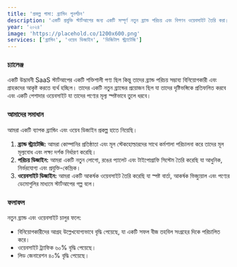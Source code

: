 ```yaml
---
title: 'প্রকল্প গামা: ব্র্যান্ডিং পুনর্গঠন'
description: 'একটি প্রযুক্তি স্টার্টআপের জন্য একটি সম্পূর্ণ নতুন ব্র্যান্ড পরিচয় এবং বিপণন ওয়েবসাইট তৈরি করা।'
year: '২০২৪'
image: 'https://placehold.co/1200x600.png'
services: ['ব্র্যান্ডিং', 'ওয়েব ডিজাইন', 'ডিজিটাল স্ট্র্যাটেজি']
---
```


### চ্যালেঞ্জ

একটি উদ্ভাবনী SaaS স্টার্টআপের একটি শক্তিশালী পণ্য ছিল কিন্তু তাদের ব্র্যান্ড পরিচয় সম্ভাব্য বিনিয়োগকারী এবং গ্রাহকদের আকৃষ্ট করতে ব্যর্থ হচ্ছিল। তাদের একটি নতুন ব্র্যান্ডের প্রয়োজন ছিল যা তাদের দৃষ্টিভঙ্গিকে প্রতিফলিত করবে এবং একটি পেশাদার ওয়েবসাইট যা তাদের পণ্যের মূল্য স্পষ্টভাবে তুলে ধরবে।

### আমাদের সমাধান

আমরা একটি ব্যাপক ব্র্যান্ডিং এবং ওয়েব ডিজাইন প্রকল্প হাতে নিয়েছি।

1.  **ব্র্যান্ড স্ট্র্যাটেজি:** আমরা কোম্পানির প্রতিষ্ঠাতা এবং মূল স্টেকহোল্ডারদের সাথে কর্মশালা পরিচালনা করে তাদের মূল মূল্যবোধ এবং লক্ষ্য দর্শক নির্ধারণ করেছি।
2.  **পরিচয় ডিজাইন:** আমরা একটি নতুন লোগো, রঙের প্যালেট এবং টাইপোগ্রাফি সিস্টেম তৈরি করেছি যা আধুনিক, নির্ভরযোগ্য এবং প্রযুক্তি-কেন্দ্রিক।
3.  **ওয়েবসাইট ডিজাইন:** আমরা একটি আকর্ষক ওয়েবসাইট তৈরি করেছি যা স্পষ্ট বার্তা, আকর্ষক ভিজ্যুয়াল এবং পণ্যের ডেমোগুলির মাধ্যমে স্টার্টআপের গল্প বলে।

### ফলাফল

নতুন ব্র্যান্ড এবং ওয়েবসাইট চালুর ফলে:

*   বিনিয়োগকারীদের আগ্রহ উল্লেখযোগ্যভাবে বৃদ্ধি পেয়েছে, যা একটি সফল বীজ তহবিল সংগ্রহের দিকে পরিচালিত করে।
*   ওয়েবসাইট ট্র্যাফিক ৬০% বৃদ্ধি পেয়েছে।
*   লিড জেনারেশন ৪০% বৃদ্ধি পেয়েছে।